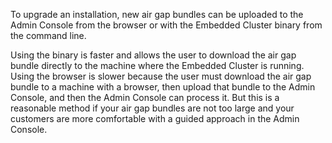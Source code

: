 To upgrade an installation, new air gap bundles can be uploaded to the Admin Console from the browser or with the Embedded Cluster binary from the command line.

Using the binary is faster and allows the user to download the air gap bundle directly to the machine where the Embedded Cluster is running. Using the browser is slower because the user must download the air gap bundle to a machine with a browser, then upload that bundle to the Admin Console, and then the Admin Console can process it. But this is a reasonable method if your air gap bundles are not too large and your customers are more comfortable with a guided approach in the Admin Console.